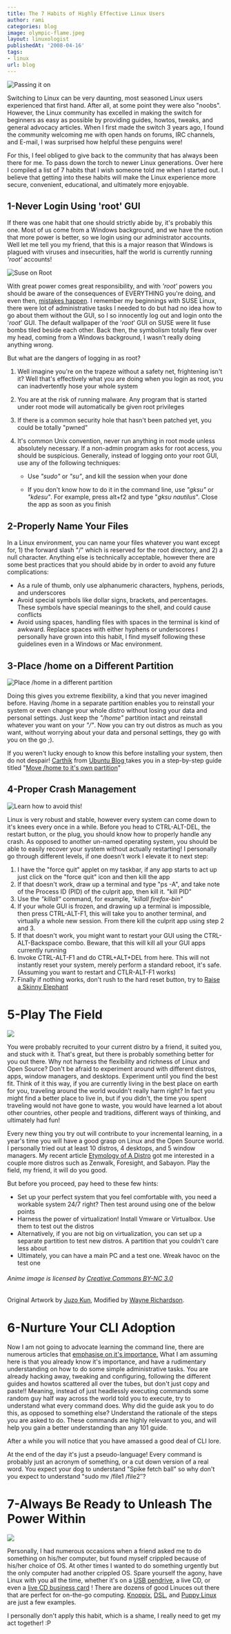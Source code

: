 ```yaml
---
title: The 7 Habits of Highly Effective Linux Users
author: rami
categories: blog
image: olympic-flame.jpeg
layout: linuxologist
publishedAt: '2008-04-16'
tags:
- linux
url: blog
---
```


![Passing it on](/assets/images/content/blog/olympic-flame.jpeg)

Switching to Linux can be very daunting, most seasoned Linux users experienced that first hand. After all, at some point they were also "noobs". However, the Linux community has excelled in making the switch for beginners as easy as possible by providing guides, howtos, tweaks, and general advocacy articles. When I first made the switch 3 years ago, I found the community welcoming me with open hands on forums, IRC channels, and E-mail, I was surprised how helpful these penguins were!

For this, I feel obliged to give back to the community that has always been there for me. To pass down the torch to newer Linux generations. Over here I compiled a list of 7 habits that I wish someone told me when I started out. I believe that getting into these habits will make the Linux experience more secure, convenient, educational, and ultimately more enjoyable.

## 1-Never Login Using 'root' GUI  

If there was one habit that one should strictly abide by, it's probably this one. Most of us come from a Windows background, and we have the notion that more power is better, so we login using our administrator accounts. Well let me tell you my friend, that this is a major reason that Windows is plagued with viruses and insecurities, half the world is currently running _'root'_ accounts!

![Suse on Root](/assets/images/content/blog/suse_on_root.png)

With great power comes great responsibility, and with _'root'_ powers you should be aware of the consequences of EVERYTHING you're doing, and even then, [mistakes happen](http://lug.wsu.edu/node/414 "mistakes happen"). I remember my beginnings with SUSE Linux, there were lot of administrative tasks I needed to do but had no idea how to go about them without the GUI, so I so innocently log out and login onto the '_root_' GUI. The default wallpaper of the '_root_' GUI on SUSE were lit fuse bombs tiled beside each other. Back then, the symbolism totally flew over my head, coming from a Windows background, I wasn't really doing anything wrong.

But what are the dangers of logging in as root?

1. Well imagine you're on the trapeze without a safety net, frightening isn't it? Well that's effectively what you are doing when you login as root, you can inadvertently hose your whole system
2. You are at the risk of running malware. Any program that is started under root mode will automatically be given root privileges   
3. If there is a common security hole that hasn't been patched yet, you could be totally "pwned"
4. It's common Unix convention, never run anything in root mode unless absolutely necessary. If a non-admin program asks for root access, you should be suspicious. Generally, instead of logging onto your root GUI, use any of the following techniques:

    * Use _"sudo"_ or _"su"_, and kill the session when your done

    * If you don't know how to do it in the command line, use _"gksu"_ or _"kdesu"_. For example, press alt+f2 and type "_gksu nautilus_". Close the app as soon as you finish

## 2-Properly Name Your Files

In a Linux environment, you can name your files whatever you want except for, 1) the forward slash "/" which is reserved for the root directory, and 2) a null character. Anything else is technically acceptable, however there are some best practices that you should abide by in order to avoid any future complications:

* As a rule of thumb, only use alphanumeric characters, hyphens, periods, and underscores
* Avoid special symbols like dollar signs, brackets, and percentages. These symbols have special meanings to the shell, and could cause conflicts
* Avoid using spaces, handling files with spaces in the terminal is kind of awkward. Replace spaces with either hyphens or underscores
I personally have grown into this habit, I find myself following these guidelines even in a Windows or Mac environment.

## 3-Place /home on a Different Partition 

![Place /home in a different partition](/assets/images/content/blog/gparted-home-different-partition.png)

Doing this gives you extreme flexibility, a kind that you never imagined before. Having /home in a separate partition enables you to reinstall your system or even change your whole distro without losing your data and personal settings. Just keep the _"/home"_ partition intact and reinstall whatever you want on your _"/"_. Now you can try out distros as much as you want, without worrying about your data and personal settings, they go with you on the go ;).

If you weren't lucky enough to know this before installing your system, then do not despair! [Carthik](http://carthik.net/) from [Ubuntu Blog ](http://ubuntu.wordpress.com/)takes you in a step-by-step guide titled "[Move /home to it's own partition](http://ubuntu.wordpress.com/2006/01/29/move-home-to-its-own-partition/)"

## 4-Proper Crash Management

![Learn how to avoid this!](/assets/images/content/blog/pc_crash11.jpg)

Linux is very robust and stable, however every system can come down to it's knees every once in a while. Before you head to CTRL-ALT-DEL, the restart button, or the plug, you should know how to properly handle any crash. As opposed to another un-named operating system, you should be able to easily recover your system without actually restarting! I personally go through different levels, if one doesn't work I elevate it to next step:

1. I have the "force quit" applet on my taskbar, if any app starts to act up just click on the "force quit" icon and then kill the app
2. If that doesn't work, draw up a terminal and type "ps -A", and take note of the Process ID (PID) of the culprit app, then kill it. "kill PID"
3. Use the _"killall"_ command, for example, _"killall firefox-bin"_
4. If your whole GUI is frozen, and drawing up a terminal is impossible, then press CTRL-ALT-F1, this will take you to another terminal, and virtually a whole new session. From there kill the culprit app using step 2 and 3\.
5. If that doesn't work, you might want to restart your GUI using the CTRL-ALT-Backspace combo. Beware, that this will kill all your GUI apps currently running
6. Invoke CTRL-ALT-F1 and do CTRL+ALT+DEL from here. This will not instantly reset your system, merely perform a standard reboot, it's safe. (Assuming you want to restart and CTLR-ALT-F1 works)  
7. Finally if nothing works, don't rush to the hard reset button, try to [Raise a Skinny Elephant](http://www.brunolinux.com/01-First_Things_To_Know/Skinny_Elephants.html)

# 5-Play The Field

![](/assets/images/content/blog/anime-linux-distros.png)

You were probably recruited to your current distro by a friend, it suited you, and stuck with it. That's great, but there is probably something better for you out there. Why not harness the flexibility and richness of Linux and Open Source? Don't be afraid to experiment around with different distros, apps, window managers, and desktops. Experiment until you find the best fit. Think of it this way, if you are currently living in the best place on earth for you, traveling around the world wouldn't really harm right? In fact you might find a better place to live in, but if you didn't, the time you spent traveling would not have gone to waste, you would have learned a lot about other countries, other people and traditions, different ways of thinking, and ultimately had fun!

Every new thing you try out will contribute to your incremental learning, in a year's time you will have a good grasp on Linux and the Open Source world. I personally tried out at least 10 distros, 4 desktops, and 5 window managers. My recent article [Etymology of A Distro](/2008/04/06/etymology-of-a-distro) got me interested in a couple more distros such as Zenwalk, Foresight, and Sabayon. Play the field, my friend, it will do you good.

But before you proceed, pay heed to these few hints:

* Set up your perfect system that you feel comfortable with, you need a workable system 24/7 right? Then test around using one of the below points  
* Harness the power of virtualization! Install Vmware or Virtualbox. Use them to test out the distros
* Alternatively, if you are not big on virtualization, you can set up a separate partition to test new distros. A partition that you couldn't care less about
* Ultimately, you can have a main PC and a test one. Wreak havoc on the test one

###### Anime image is licensed by [Creative Commons BY-NC 3.0](http://creativecommons.org/licenses/by-nc/3.0/)  
Original Artwork by [Juzo Kun](http://juzo-kun.deviantart.com/art/Linux-tan-Lineart-23093548), Modified by [Wayne Richardson](http://www.fsckin.com/2007/10/02/amazing-anime-style-caricatures-of-linux-distribution-mascots/).

# 6-Nurture Your CLI Adoption

Now I am not going to advocate learning the command line, there are numerous articles that [emphasise on it's importance.](http://blue-gnu.biz/content/what_non_techies_should_know_about_command_line "emphasise on it's importance.") What I am assuming here is that you already know it's importance, and have a rudimentary understanding on how to do some simple administrative tasks. You are already hacking away, tweaking and configuring, following the different guides and howtos scattered all over the tubes, but don't just copy and paste!! Meaning, instead of just headlessly executing commands some random guy half way across the world told you to execute, try to understand what every command does. Why did the guide ask you to do this, as opposed to something else? Understand the rationale of the steps you are asked to do. These commands are highly relevant to you, and will help you gain a better understanding than any 101 guide.

After a while you will notice that you have amassed a good deal of CLI lore.  
  
At the end of the day it's just a pseudo-language! Every command is probably just an acronym of something, or a cut down version of a real word. You expect your dog to understand "Spike fetch ball" so why don't you expect to understand "sudo mv /file1 /file2″?  
  

# 7-Always Be Ready to Unleash The Power Within

![](/assets/images/content/blog/pendrivelinux.jpg)

Personally, I had numerous occasions when a friend asked me to do something on his/her computer, but found myself crippled because of his/her choice of OS. At other times I wanted to do something urgently but the only computer had another crippled OS. Spare yourself the agony, have Linux with you all the time, whether it's on a [USB pendrive](http://www.pendrivelinux.com "USB pendrive"), a live CD, or even a [live CD business card](http://www.damnsmalllinux.org/cd.html "live CD business card") ! There are dozens of good Linuces out there that are perfect for on-the-go computing. [Knoppix](http://www.knoppix.net "Knoppix"), [DSL](http://www.damnsmalllinux.org "DSL"), and [Puppy Linux](http://www.puppylinux.com "Puppy Linux") are just a few examples.

I personally don't apply this habit, which is a shame, I really need to get my act together! :P
